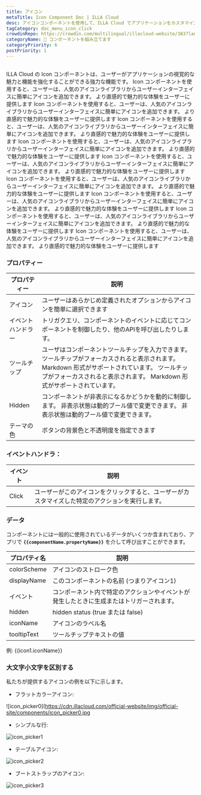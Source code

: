 ```yaml
---
title: アイコン
metaTitle: Icon Component Doc | ILLA Cloud
desc: アイコンコンポーネントを使用して、ILLA Cloud でアプリケーションをカスタマイズして飾る方法を学びます。
tagCategory: doc_menu_icon_click
crowdinRepo: https://crowdin.com/multilingual/illacloud-website/383?languages=ja&filter=basic&value=0
categoryName: 🧬 コンポーネントを組み立てます
categoryPriority: 6
postPriority: 1
---
```


## <h2 hidden>アイコンとは</h2>

ILLA Cloud の Icon コンポーネントは、ユーザーがアプリケーションの視覚的な魅力と機能を強化することができる強力な機能です。 Icon コンポーネントを使用すると、ユーザーは、人気のアイコンライブラリからユーザーインターフェイスに簡単にアイコンを追加できます。 より直感的で魅力的な体験をユーザーに提供します Icon コンポーネントを使用すると、ユーザーは、人気のアイコンライブラリからユーザーインターフェイスに簡単にアイコンを追加できます。 より直感的で魅力的な体験をユーザーに提供します Icon コンポーネントを使用すると、ユーザーは、人気のアイコンライブラリからユーザーインターフェイスに簡単にアイコンを追加できます。 より直感的で魅力的な体験をユーザーに提供します Icon コンポーネントを使用すると、ユーザーは、人気のアイコンライブラリからユーザーインターフェイスに簡単にアイコンを追加できます。 より直感的で魅力的な体験をユーザーに提供します Icon コンポーネントを使用すると、ユーザーは、人気のアイコンライブラリからユーザーインターフェイスに簡単にアイコンを追加できます。 より直感的で魅力的な体験をユーザーに提供します Icon コンポーネントを使用すると、ユーザーは、人気のアイコンライブラリからユーザーインターフェイスに簡単にアイコンを追加できます。 より直感的で魅力的な体験をユーザーに提供します Icon コンポーネントを使用すると、ユーザーは、人気のアイコンライブラリからユーザーインターフェイスに簡単にアイコンを追加できます。 より直感的で魅力的な体験をユーザーに提供します Icon コンポーネントを使用すると、ユーザーは、人気のアイコンライブラリからユーザーインターフェイスに簡単にアイコンを追加できます。 より直感的で魅力的な体験をユーザーに提供します Icon コンポーネントを使用すると、ユーザーは、人気のアイコンライブラリからユーザーインターフェイスに簡単にアイコンを追加できます。 より直感的で魅力的な体験をユーザーに提供します

### プロパティー

| プロパティー        | 説明                                                                                                                         |
| ------------- | -------------------------------------------------------------------------------------------------------------------------- |
| アイコン          | ユーザーはあらかじめ定義されたオプションからアイコンを簡単に選択できます                                                                                       |
| イベントハンドラー     | トリガクエリ、コンポーネントのイベントに応じてコンポーネントを制御したり、他のAPIを呼び出したりします。                                                                      |
| ツールチップ        | ユーザはコンポーネントツールチップを入力できます。 ツールチップがフォーカスされると表示されます。 Markdown 形式がサポートされています。 ツールチップがフォーカスされると表示されます。 Markdown 形式がサポートされています。  |
| Hidden        | コンポーネントが非表示になるかどうかを動的に制御します。 非表示状態は動的ブール値で変更できます。 非表示状態は動的ブール値で変更できます。                                                     |
| テーマの色         | ボタンの背景色と不透明度を指定できます                                                                                                        |

### イベントハンドラ：

| イベント  | 説明                                                               |
| ----- | ---------------------------------------------------------------- |
| Click | ユーザーがこのアイコンをクリックすると、ユーザーがカスタマイズした特定のアクションを実行します。                 |

### データ

コンポーネントには一般的に使用されているデータがいくつか含まれており、アプリで **`{{componentName.propertyName}}`** を介して呼び出すことができます。

| プロパティ名        | 説明                                                                                 |
| ------------- | ---------------------------------------------------------------------------------- |
| colorScheme   | アイコンのストローク色                                                                        |
| displayName   | このコンポーネントの名前 (つまりアイコン1)                                                            |
| イベント          | コンポーネント内で特定のアクションやイベントが発生したときに生成またはトリガーされます。                                       |
| hidden        | hidden status (true または false)                                                     |
| iconName      | アイコンのラベル名                                                                          |
| tooltipText   | ツールチップテキストの値                                                                       |

例: {{icon1.iconName}}

### 大文字小文字を区別する

私たちが提供するアイコンの例を以下に示します。

-   フラットカラーアイコン:

![icon_picker0]\(https://cdn.illacloud.com/official-website/img/official-site/components/icon_picker0.jpg

-   シンプルな行:

![icon_picker1](https://cdn.illacloud.com/official-website/img/office-site/components/icon_picker1.jpg)

-   テーブルアイコン:

![icon_picker2](https://cdn.illacloud.com/official-website/img/official-site/components/icon_picker2.jpg)

-   ブートストラップのアイコン:

![icon_picker3](https://cdn.illacloud.com/official-website/img/official-site/components/icon_picker3.jpg)
